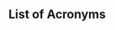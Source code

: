 ::: {.content-hidden when-format="html"}

# List of Acronyms {.unnumbered .unlisted}

\printacronyms

:::